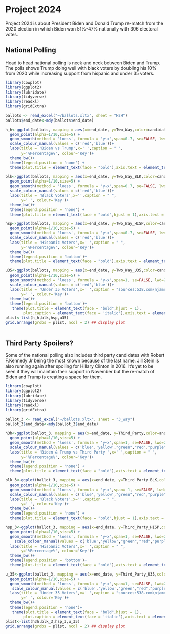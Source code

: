 # Project 2024
<p>
 Project 2024 is about President Biden and Donald Trump re-match from the 2020 election in which Biden won 51%-47% nationally with 306 electoral votes.
</p>

## National Polling
<p>
Head to head national polling is neck and neck between Biden and Trump. The polls shows Trump doing well with black voters by doubling his 10% from 2020 while increasing support from hispanic and under 35 voters.  
</p>
```r

library(cowplot)
library(ggplot2)
library(lubridate)
library(tidyverse) 
library(readxl) 
library(gridExtra)
 
ballots <- read_excel("~/ballots.xltx", sheet = "H2H")  
ballots$end_date<-mdy(ballots$end_date) 

h_h<-ggplot(ballots, mapping = aes(x=end_date, y=Two_Way,color=candidate_name))+
  geom_point(alpha=1/10,size=5) +
  geom_smooth(method = 'loess', formula = 'y~x',span=0.7, se=FALSE, lwd=2) +
  scale_colour_manual(values = c('red','blue'))+
  labs(title = 'Biden vs Trump',x=' ',caption = " ",
       y='%Percentage%', colour='Key')+
  theme_bw()+
  theme(legend.position = 'none') +
  theme(plot.title = element_text(face = "bold"),axis.text = element_text(face = "bold")) 

blk<-ggplot(ballots, mapping = aes(x=end_date, y=Two_Way_BLK,color=candidate_name))+
  geom_point(alpha=1/10,size=5) +
  geom_smooth(method = 'loess', formula = 'y~x',span=0.7, se=FALSE, lwd=2) +
  scale_colour_manual(values = c('red','blue'))+
  labs(title = 'Black Voters',x='',caption = " ",
       y=' ', colour='Key')+
  theme_bw()+
  theme(legend.position = 'none') +
  theme(plot.title = element_text(face = "bold",hjust = 1),axis.text = element_text(face = "bold"))

hsp<-ggplot(ballots, mapping = aes(x=end_date, y=Two_Way_HISP,color=candidate_name))+
  geom_point(alpha=1/10,size=5) +
  geom_smooth(method = 'loess', formula = 'y~x',span=0.7, se=FALSE, lwd=2) +
  scale_colour_manual(values = c('red','blue'))+
  labs(title = 'Hispanic Voters',x=' ',caption = " ",
       y='%Percentage%', colour='Key')+
  theme_bw()+
  theme(legend.position = 'bottom')+
  theme(plot.title = element_text(face = "bold"),axis.text = element_text(face = "bold"))

u35<-ggplot(ballots, mapping = aes(x=end_date, y=Two_Way_U35,color=candidate_name))+
  geom_point(alpha=1/10,size=5) +
  geom_smooth(method = 'loess', formula = 'y~x',span=1, se=FALSE, lwd=2) +
  scale_colour_manual(values = c('red','blue'))+
  labs(title = 'Under 35 Voters',x=' ',caption = "sources:538.com\njamesstats.github.io/blog",
       y=' ', colour='Key')+
  theme_bw()+
  theme(legend.position = 'bottom')+
   theme(plot.title = element_text(face = "bold",hjust = 1),
        plot.caption = element_text(face = 'italic'),axis.text = element_text(face = 'bold')) 
plist<-list(h_h,blk,hsp,u35) 
grid.arrange(grobs = plist, ncol = 2) ## display plot  
 
```

## Third Party Spoilers?
<p>
Some of the national polling also includes third party candidates with Robert F.Kennedy Jr being the most known because of the last name. Jill Stein is also running again after spoiling for Hillary Clinton in 2016. It's yet to be seen if they will maintain their support in November but the re-match of Biden and Trump is creating a space for them.
</p>
 
```r

library(cowplot)
library(ggplot2)
library(lubridate)
library(tidyverse) 
library(readxl) 
library(gridExtra)
 
ballot_3 <- read_excel("~/ballots.xltx", sheet = "3_way")   
ballot_3$end_date<-mdy(ballot_3$end_date) 

h3h<-ggplot(ballot_3, mapping = aes(x=end_date, y=Third_Party,color=answer))+
  geom_point(alpha=1/10,size=5) +
  geom_smooth(method = 'loess', formula = 'y~x',span=1, se=FALSE, lwd=2) +
  scale_colour_manual(values = c('blue','yellow',"green","red","purple"))+
  labs(title = 'Biden & Trump vs Third Party ',x=' ',caption = " ",
       y='%Percentage%', colour='Key')+
  theme_bw()+
  theme(legend.position = 'none') +
  theme(plot.title = element_text(face = "bold"),axis.text = element_text(face = "bold")) 

blk_3<-ggplot(ballot_3, mapping = aes(x=end_date, y=Third_Party_BLK,color=answer))+
  geom_point(alpha=1/10,size=5) +
  geom_smooth(method = 'loess', formula = 'y~x',span= 1, se=FALSE, lwd=2) +
  scale_colour_manual(values = c('blue','yellow',"green","red","purple"))+
  labs(title = 'Black Voters',x='',caption = " ",
       y=' ', colour='Key')+
  theme_bw()+
  theme(legend.position = 'none') +
  theme(plot.title = element_text(face = "bold",hjust = 1),axis.text = element_text(face = "bold"))

hsp_3<-ggplot(ballot_3, mapping = aes(x=end_date, y=Third_Party_HISP,color=answer))+
  geom_point(alpha=1/10,size=5) +
  geom_smooth(method = 'loess', formula = 'y~x',span=1, se=FALSE, lwd=2) +
    scale_colour_manual(values = c('blue','yellow',"green","red","purple"))+
  labs(title = 'Hispanic Voters',x=' ',caption = " ",
       y='%Percentage%', colour='Key')+
  theme_bw()+
  theme(legend.position = 'bottom')+
  theme(plot.title = element_text(face = "bold"),axis.text = element_text(face = "bold"))

u_35<-ggplot(ballot_3, mapping = aes(x=end_date, y=Third_Party_U35,color=answer))+
  geom_point(alpha=1/10,size=5) +
  geom_smooth(method = 'loess', formula = 'y~x',span=1, se=FALSE, lwd=2) +
   scale_colour_manual(values = c('blue','yellow',"green","red","purple"))+
  labs(title = 'Under 35 Voters',x=' ',caption = "sources:538.com\njamesstats.github.io/blog",
       y=' ', colour='Key')+
  theme_bw()+
  theme(legend.position = 'none')+
   theme(plot.title = element_text(face = "bold",hjust = 1),
        plot.caption = element_text(face = 'italic'),axis.text = element_text(face = 'bold')) 
plist<-list(h3h,blk_3,hsp_3,u_35) 
grid.arrange(grobs = plist, ncol = 2) ## display plot  
 
```







